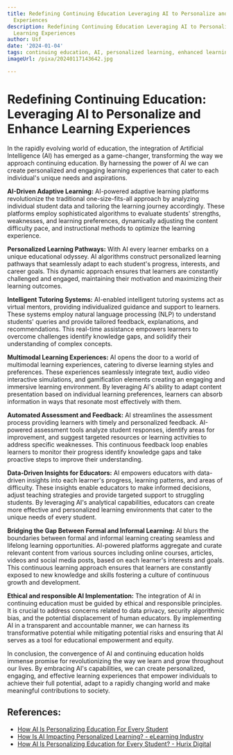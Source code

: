 ```yaml
---
title: Redefining Continuing Education Leveraging AI to Personalize and Enhance Learning
  Experiences
description: Redefining Continuing Education Leveraging AI to Personalize and Enhance
  Learning Experiences
author: Usf
date: '2024-01-04'
tags: continuing education, AI, personalized learning, enhanced learning experiences
imageUrl: /pixa/20240117143642.jpg

---
```

# Redefining Continuing Education: Leveraging AI to Personalize and Enhance Learning  Experiences

In the rapidly evolving  world of education,  the integration of Artificial  Intelligence (AI) has emerged as a game-changer, transforming  the way we approach continuing education. By harnessing the power  of  AI we  can create personalized and engaging learning  experiences  that cater to each individual's unique  needs and aspirations.

**AI-Driven Adaptive Learning:**
AI-powered adaptive learning platforms revolutionize the traditional one-size-fits-all approach  by analyzing individual student data and tailoring the learning journey accordingly. These platforms employ  sophisticated algorithms to evaluate students' strengths, weaknesses, and learning preferences, dynamically  adjusting the content difficulty pace, and instructional methods to optimize the learning experience.

**Personalized Learning  Pathways:**
With AI every learner embarks on a unique educational odyssey.  AI algorithms construct personalized learning pathways that seamlessly adapt to each student's progress, interests,  and career goals. This dynamic approach ensures that learners  are  constantly challenged and engaged, maintaining their motivation and maximizing their learning outcomes.

**Intelligent Tutoring Systems:**
AI-enabled  intelligent tutoring systems act as virtual mentors, providing individualized guidance and support to learners. These systems employ natural language processing (NLP) to understand students' queries and provide tailored feedback, explanations, and recommendations. This real-time assistance empowers learners to  overcome challenges  identify knowledge  gaps, and solidify their understanding  of complex concepts.

**Multimodal Learning Experiences:**
AI opens the door to a world of multimodal  learning experiences, catering to diverse learning styles and preferences. These experiences seamlessly integrate text, audio video interactive simulations, and gamification elements creating an engaging and immersive learning environment. By leveraging AI's ability to  adapt content  presentation based on individual learning preferences,  learners can absorb information in ways  that resonate most effectively with them.

**Automated Assessment and Feedback:**
AI streamlines the assessment process providing learners with timely and personalized feedback. AI-powered assessment  tools analyze student responses, identify areas for  improvement, and suggest  targeted resources or learning  activities to address  specific weaknesses. This continuous feedback loop enables learners to monitor their progress identify knowledge gaps and take proactive steps to improve their understanding.

**Data-Driven Insights for Educators:**
AI empowers educators with data-driven insights into each learner's progress, learning patterns, and areas of difficulty.  These insights enable educators to make  informed decisions, adjust teaching strategies and  provide targeted support to struggling students. By leveraging AI's analytical capabilities, educators can create  more effective and  personalized  learning environments  that cater to the unique needs of every student.

**Bridging the Gap Between Formal and Informal Learning:**
AI blurs the boundaries between formal and informal learning creating seamless and lifelong learning opportunities. AI-powered platforms aggregate and curate relevant content from various sources including online courses, articles, videos and social media posts, based  on each learner's interests and goals. This continuous  learning approach ensures that learners are constantly exposed to new knowledge and skills fostering a culture of continuous growth and development.

**Ethical and responsible  AI Implementation:**
The  integration of AI in continuing education must be guided by ethical and responsible principles. It is crucial to address concerns related to data privacy,  security algorithmic bias, and the  potential displacement  of human educators. By implementing AI in a transparent and accountable manner, we  can harness its transformative potential while mitigating potential risks and ensuring that AI  serves as a tool for educational  empowerment and equity.

In conclusion, the convergence of AI and continuing education holds immense promise for revolutionizing the way we learn and grow  throughout our  lives. By embracing AI's capabilities, we can create personalized, engaging,  and effective learning experiences that empower individuals to achieve their full  potential,  adapt to a rapidly changing world and make meaningful contributions to  society.

## References:
- [How AI Is Personalizing Education For Every Student](https://elearningindustry.com/how-ai-is-personalizing-education-for-every-student)
- [How Is AI Impacting Personalized Learning? - eLearning Industry](https://elearningindustry.com/how-is-ai-impacting-personalized-learning-key-applications-limitations-and-trends)
- [How AI Is Personalizing Education for Every Student? - Hurix Digital](https://www.hurix.com/how-ai-is-personalizing-education-for-every-student/)

